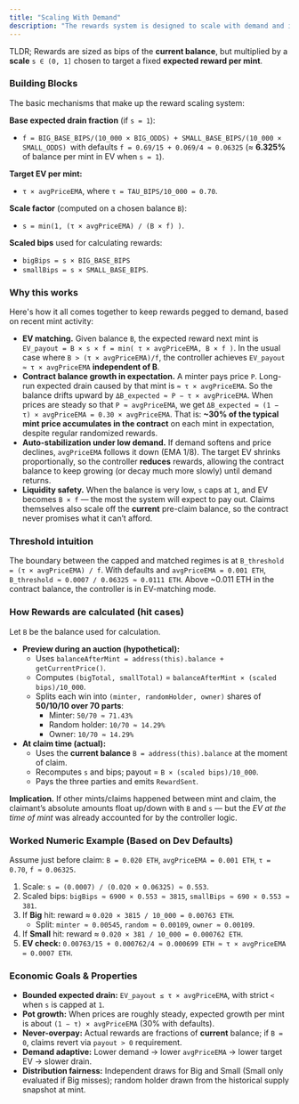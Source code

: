 ```yaml
---
title: "Scaling With Demand"
description: "The rewards system is designed to scale with demand and is the heart of the contract's sustainability. "
---
```


TLDR; Rewards are sized as bips of the **current balance**, but multiplied by a **scale** `s ∈ (0, 1]` chosen to target a fixed **expected reward per mint**.

### Building Blocks

The basic mechanisms that make up the reward scaling system:

**Base expected drain fraction** (if `s = 1`):

- `f = BIG_BASE_BIPS/(10_000 × BIG_ODDS) + SMALL_BASE_BIPS/(10_000 × SMALL_ODDS) `with defaults `f = 0.69/15 + 0.069/4 ≈ 0.06325` (≈ **6.325%** of balance per mint in EV when `s = 1`).

**Target EV per mint:** 

- `τ × avgPriceEMA`, where `τ = TAU_BIPS/10_000 = 0.70`.

**Scale factor** (computed on a chosen balance `B`):

- `s = min(1, (τ × avgPriceEMA) / (B × f) )`.

**Scaled bips** used for calculating rewards: 

- `bigBips = s × BIG_BASE_BIPS`
- `smallBips = s × SMALL_BASE_BIPS`.

### Why this works

Here's how it all comes together to keep rewards pegged to demand, based on recent mint activity:

- **EV matching.** Given balance `B`, the expected reward next mint is `EV_payout = B × s × f = min( τ × avgPriceEMA, B × f )`. In the usual case where `B > (τ × avgPriceEMA)/f`, the controller achieves `EV_payout ≈ τ × avgPriceEMA` **independent of B**.
- **Contract balance growth in expectation.** A minter pays price `P`. Long-run expected drain caused by that mint is `≈ τ × avgPriceEMA`. So the balance drifts upward by `ΔB_expected ≈ P − τ × avgPriceEMA`. When prices are steady so that `P ≈ avgPriceEMA`, we get `ΔB_expected ≈ (1 − τ) × avgPriceEMA = 0.30 × avgPriceEMA`. That is: **~30% of the typical mint price accumulates in the contract** on each mint in expectation, despite regular randomized rewards.
- **Auto-stabilization under low demand.** If demand softens and price declines, `avgPriceEMA` follows it down (EMA 1/8). The target EV shrinks proportionally, so the controller **reduces** rewards, allowing the contract balance to keep growing (or decay much more slowly) until demand returns.
- **Liquidity safety.** When the balance is very low, `s` caps at `1`, and EV becomes `B × f` — the most the system will expect to pay out. Claims themselves also scale off the **current** pre-claim balance, so the contract never promises what it can’t afford.

### Threshold intuition

The boundary between the capped and matched regimes is at `B_threshold = (τ × avgPriceEMA) / f`. With defaults and `avgPriceEMA = 0.001 ETH`, `B_threshold ≈ 0.0007 / 0.06325 ≈ 0.0111 ETH`. Above ~0.011 ETH in the contract balance, the controller is in EV-matching mode.

### How Rewards are calculated (hit cases)

Let `B` be the balance used for calculation.

- **Preview during an auction (hypothetical):**
  - Uses `balanceAfterMint = address(this).balance + getCurrentPrice()`.
  - Computes `(bigTotal, smallTotal)` = `balanceAfterMint × (scaled bips)/10_000`.
  - Splits each win into `(minter, randomHolder, owner)` shares of **50/10/10 over 70 parts**:
    - Minter: `50/70 ≈ 71.43%`
    - Random holder: `10/70 ≈ 14.29%`
    - Owner: `10/70 ≈ 14.29%`
- **At claim time (actual):**
  - Uses the **current balance** `B = address(this).balance` at the moment of claim.
  - Recomputes `s` and bips; payout = `B × (scaled bips)/10_000`.
  - Pays the three parties and emits `RewardSent`.

**Implication.** If other mints/claims happened between mint and claim, the claimant’s absolute amounts float up/down with `B` and `s` — but the _EV at the time of mint_ was already accounted for by the controller logic.

### Worked Numeric Example (Based on Dev Defaults)

Assume just before claim: `B = 0.020 ETH`, `avgPriceEMA = 0.001 ETH`, `τ = 0.70`, `f ≈ 0.06325`.

1. Scale: `s = (0.0007) / (0.020 × 0.06325) ≈ 0.553`.
2. Scaled bips: `bigBips ≈ 6900 × 0.553 ≈ 3815`, `smallBips ≈ 690 × 0.553 ≈ 381`.
3. If **Big** hit: reward ≈ `0.020 × 3815 / 10_000 = 0.00763 ETH`.
   - Split: `minter ≈ 0.00545`, `random ≈ 0.00109`, `owner ≈ 0.00109`.
4. If **Small** hit: reward ≈ `0.020 × 381 / 10_000 = 0.000762 ETH`.
5. **EV check:** `0.00763/15 + 0.000762/4 ≈ 0.000699 ETH ≈ τ × avgPriceEMA = 0.0007 ETH`.

### Economic Goals & Properties

- **Bounded expected drain:** `EV_payout ≤ τ × avgPriceEMA`, with strict `<` when `s` is capped at `1`.
- **Pot growth:** When prices are roughly steady, expected growth per mint is about `(1 − τ) × avgPriceEMA` (30% with defaults).
- **Never-overpay:** Actual rewards are fractions of **current** balance; if `B = 0`, claims revert via `payout > 0` requirement.
- **Demand adaptive:** Lower demand → lower `avgPriceEMA` → lower target EV → slower drain.
- **Distribution fairness:** Independent draws for Big and Small (Small only evaluated if Big misses); random holder drawn from the historical supply snapshot at mint.
